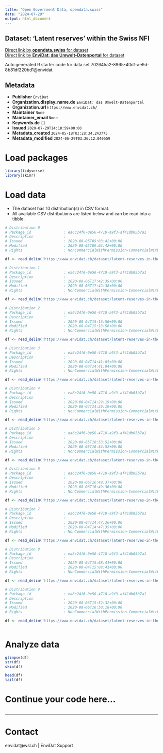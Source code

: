 ```yaml
---
title: "Open Government Data, opendata.swiss"
date: "2024-07-29"
output: html_document
---
```


## Dataset: 'Latent reserves' within the Swiss NFI



[Direct link by **opendata.swiss** for dataset](https://opendata.swiss/de/dataset/latent-reserves-within-the-swiss-nfi)<br>
[Direct link by **EnviDat: das Umwelt-Datenportal** for dataset](https://www.envidat.ch/#/metadata/latent-reserves-in-the-swiss-nfi)

Auto generated R starter code for data set 702645a2-8965-40df-ae9d-8b81df220bd1@envidat.

## Metadata

- **Publisher** `EnviDat`
- **Organization.display_name.de** `EnviDat: das Umwelt-Datenportal`
- **Organization.url** `https://www.envidat.ch/`
- **Maintainer** `None`
- **Maintainer_email** `None`
- **Keywords.de** `[]`
- **Issued** `2020-07-29T14:18:59+00:00`
- **Metadata_created** `2024-05-18T03:28:34.243775`
- **Metadata_modified** `2024-06-29T03:26:12.040559`


# Load packages

```r

library(tidyverse)
library(skimr)

```

# Load data

-   The dataset has 10 distribution(s) in CSV format.
-   All available CSV distributions are listed below and can be read into a tibble.

```r

# Distribution 0
# Package_id               : ea6c24f6-0e50-4710-a9f3-af41db05b7a1
# Description              : 
# Issued                   : 2020-08-05T09:03:42+00:00
# Modified                 : 2020-08-05T09:03:42+00:00
# Rights                   : NonCommercialWithPermission-CommercialWithPermission-ReferenceRequired

df <- read_delim('https://www.envidat.ch/dataset/latent-reserves-in-the-swiss-nfi/resource/4adfbe81-302b-4654-a07c-87827098b257')

# Distribution 1
# Package_id               : ea6c24f6-0e50-4710-a9f3-af41db05b7a1
# Description              : 
# Issued                   : 2020-08-06T17:42:39+00:00
# Modified                 : 2020-08-06T17:42:38+00:00
# Rights                   : NonCommercialWithPermission-CommercialWithPermission-ReferenceRequired

df <- read_delim('https://www.envidat.ch/dataset/latent-reserves-in-the-swiss-nfi/resource/5e3cd66f-bc2f-49ce-b300-0468eeee420c')

# Distribution 2
# Package_id               : ea6c24f6-0e50-4710-a9f3-af41db05b7a1
# Description              : 
# Issued                   : 2020-08-04T15:13:56+00:00
# Modified                 : 2020-08-04T15:13:56+00:00
# Rights                   : NonCommercialWithPermission-CommercialWithPermission-ReferenceRequired

df <- read_delim('https://www.envidat.ch/dataset/latent-reserves-in-the-swiss-nfi/resource/c01ebb60-0184-4392-a562-4c3555e901fb')

# Distribution 3
# Package_id               : ea6c24f6-0e50-4710-a9f3-af41db05b7a1
# Description              : 
# Issued                   : 2020-08-04T14:41:05+00:00
# Modified                 : 2020-08-04T14:41:04+00:00
# Rights                   : NonCommercialWithPermission-CommercialWithPermission-ReferenceRequired

df <- read_delim('https://www.envidat.ch/dataset/latent-reserves-in-the-swiss-nfi/resource/744ed206-605b-43a0-a560-bd0f27777735')

# Distribution 4
# Package_id               : ea6c24f6-0e50-4710-a9f3-af41db05b7a1
# Description              : 
# Issued                   : 2020-08-04T14:29:19+00:00
# Modified                 : 2020-08-04T14:29:19+00:00
# Rights                   : NonCommercialWithPermission-CommercialWithPermission-ReferenceRequired

df <- read_delim('https://www.envidat.ch/dataset/latent-reserves-in-the-swiss-nfi/resource/d40bae83-10d7-4545-80f0-29d6d138571e')

# Distribution 5
# Package_id               : ea6c24f6-0e50-4710-a9f3-af41db05b7a1
# Description              : 
# Issued                   : 2020-08-05T10:53:52+00:00
# Modified                 : 2020-08-05T10:53:52+00:00
# Rights                   : NonCommercialWithPermission-CommercialWithPermission-ReferenceRequired

df <- read_delim('https://www.envidat.ch/dataset/latent-reserves-in-the-swiss-nfi/resource/24e1a8c9-6380-432a-8a0b-ca979da75b2d')

# Distribution 6
# Package_id               : ea6c24f6-0e50-4710-a9f3-af41db05b7a1
# Description              : 
# Issued                   : 2020-08-06T16:49:37+00:00
# Modified                 : 2020-08-06T16:49:36+00:00
# Rights                   : NonCommercialWithPermission-CommercialWithPermission-ReferenceRequired

df <- read_delim('https://www.envidat.ch/dataset/latent-reserves-in-the-swiss-nfi/resource/1bb1a8e4-0581-451e-b9bf-1dbbac120f4a')

# Distribution 7
# Package_id               : ea6c24f6-0e50-4710-a9f3-af41db05b7a1
# Description              : 
# Issued                   : 2020-08-04T14:47:36+00:00
# Modified                 : 2020-08-04T14:47:35+00:00
# Rights                   : NonCommercialWithPermission-CommercialWithPermission-ReferenceRequired

df <- read_delim('https://www.envidat.ch/dataset/latent-reserves-in-the-swiss-nfi/resource/c9ce4b0e-a00a-4a96-811c-99dd23d2f9a5')

# Distribution 8
# Package_id               : ea6c24f6-0e50-4710-a9f3-af41db05b7a1
# Description              : 
# Issued                   : 2020-08-04T15:08:41+00:00
# Modified                 : 2020-08-04T15:08:41+00:00
# Rights                   : NonCommercialWithPermission-CommercialWithPermission-ReferenceRequired

df <- read_delim('https://www.envidat.ch/dataset/latent-reserves-in-the-swiss-nfi/resource/322cf1b9-04b6-4c9f-8060-83341a2719cf')

# Distribution 9
# Package_id               : ea6c24f6-0e50-4710-a9f3-af41db05b7a1
# Description              : 
# Issued                   : 2020-08-06T15:52:32+00:00
# Modified                 : 2020-08-06T16:50:18+00:00
# Rights                   : NonCommercialWithPermission-CommercialWithPermission-ReferenceRequired

df <- read_delim('https://www.envidat.ch/dataset/latent-reserves-in-the-swiss-nfi/resource/3ce25df8-138f-4abd-a2da-4afea2df26c1')



```

# Analyze data

```r

glimpse(df)
str(df)
skim(df)

head(df)
tail(df)

```

# Continue your code here...

```r

```

------------------------------------------------------------------------

# Contact

envidat@wsl.ch | EnviDat Support
